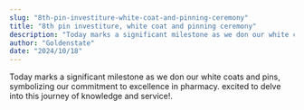 ```yaml
---
slug: "8th-pin-investiture-white-coat-and-pinning-ceremony"
title: "8th pin investiture, white coat and pinning ceremony"
description: "Today marks a significant milestone as we don our white coats and pins, symbolizing our..."
author: "Goldenstate"
date: "2024/10/18"
---
```


Today marks a significant milestone as we don our white coats and pins, symbolizing our commitment to excellence in pharmacy. excited to delve into this journey of knowledge and service!.
